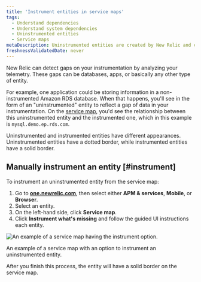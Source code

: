 ```yaml
---
title: 'Instrument entities in service maps'
tags:
  - Understand dependencies
  - Understand system dependencies
  - Uninstrumented entities
  - Service maps
metaDescription: Uninstrumented entities are created by New Relic and can be easily instrumented by the customer
freshnessValidatedDate: never
---
```


New Relic can detect gaps on your instrumentation by analyzing your telemetry. These gaps can be databases, apps, or basically any other type of entity. 

For example, one application could be storing information in a non-instrumented Amazon RDS database. When that happens, you'll see in the form of an "uninstrumented" entity to reflect a gap of data in your instrumentation. On the [service map](/docs/new-relic-solutions/new-relic-one/ui-data/service-maps/introduction-service-maps), you'd see the relationship between this uninstrumented entity and the instrumented one, which in this example is `mysql.demo.ep.rds.com`.

Uninstrumented and instrumented entities have different appearances. Uninstrumented entities have a dotted border, while instrumented entities have a solid border. 

## Manually instrument an entity [#instrument]

To instrument an uninstrumented entity from the service map:
1. Go to **[one.newrelic.com](https://one.newrelic.com/all-capabilities)**, then select either **APM & services**, **Mobile**, or **Browser**.
2. Select an entity.
3. On the left-hand side, click **Service map**.
4. Click **Instrument what's missing** and follow the guided UI instructions each entity. 

<img
  title="uninstrumented entity service map.png"
  alt="An example of a service map having the instrument option."
  src={ServiceMapUninstrumentedEntity}
/>

<figcaption>
An example of a service map with an option to instrument an uninstrumented entity. 
</figcaption>

After you finish this process, the entity will have a solid border on the service map.

